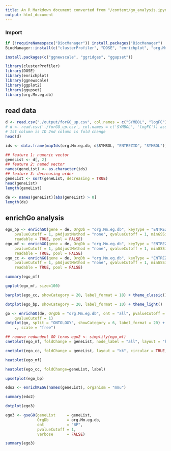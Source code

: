 ```yaml
---
title: An R Markdown document converted from "/content/go_analysis.ipynb"
output: html_document
---
```


### Import

```r
if (!requireNamespace("BiocManager")) install.packages("BiocManager")
BiocManager::install(c("clusterProfiler", "DOSE", "enrichplot", "org.Mm.eg.db"))
```

```r
install.packages(c("ggnewscale", "ggridges", "ggupset"))
```

```r
library(clusterProfiler)
library(DOSE)
library(enrichplot)
library(ggnewscale)
library(ggplot2)
library(ggupset)
library(org.Mm.eg.db)
```

## read data

```r
d <- read.csv("./output/forGO_up.csv", col.names = c("SYMBOL", "logFC"))
# d <- read.csv('./forGO_up.csv', col.names = c('SYMBOL', 'logFC')) assume that
# 1st column is ID 2nd column is fold change
head(d)
```

```r
ids <- data.frame(mapIds(org.Mm.eg.db, d$SYMBOL, "ENTREZID", "SYMBOL"))[, 1]
```

```r
## feature 1: numeric vector
geneList <- d[, 2]
## feature 2: named vector
names(geneList) <- as.character(ids)
## feature 3: decreasing order
geneList <- sort(geneList, decreasing = TRUE)
head(geneList)
length(geneList)
```

```r
de <- names(geneList)[abs(geneList) > 0]
length(de)
```

## enrichGo analysis

```r
ego_bp <- enrichGO(gene = de, OrgDb = "org.Mm.eg.db", keyType = "ENTREZID", ont = "BP",
    pvalueCutoff = 1, pAdjustMethod = "none", qvalueCutoff = 1, minGSSize = 10, maxGSSize = 500,
    readable = TRUE, pool = FALSE)
ego_mf <- enrichGO(gene = de, OrgDb = "org.Mm.eg.db", keyType = "ENTREZID", ont = "MF",
    pvalueCutoff = 1, pAdjustMethod = "none", qvalueCutoff = 1, minGSSize = 10, maxGSSize = 500,
    readable = TRUE, pool = FALSE)
ego_cc <- enrichGO(gene = de, OrgDb = "org.Mm.eg.db", keyType = "ENTREZID", ont = "CC",
    pvalueCutoff = 1, pAdjustMethod = "none", qvalueCutoff = 1, minGSSize = 10, maxGSSize = 500,
    readable = TRUE, pool = FALSE)
```

```r
summary(ego_mf)
```

```r
goplot(ego_mf, size=100)
```

```r
barplot(ego_cc, showCategory = 20, label_format = 18) + theme_classic()
```

```r
dotplot(ego_bp, showCategory = 20, label_format = 10) + theme_light()
```

```r
go <- enrichGO(de, OrgDb = "org.Mm.eg.db", ont = "all", pvalueCutoff = 1, pAdjustMethod = "none",
    qvalueCutoff = 1)
dotplot(go, split = "ONTOLOGY", showCategory = 6, label_format = 20) + facet_grid(ONTOLOGY ~
    ., scale = "free")
```

```r
## remove redundent GO terms ego2 <- simplify(ego_mf)
cnetplot(ego_mf, foldChange = geneList, node_label = "all", layout = "kk")
```

```r
cnetplot(ego_cc, foldChange = geneList, layout = "kk", circular = TRUE, colorEdge = TRUE)
```

```r
heatplot(ego_mf)
```

```r
heatplot(ego_cc, foldChange=geneList, label)
```

```r
upsetplot(ego_bp)
```

```r
edo2 <- enrichKEGG(names(geneList), organism = "mmu")
```

```r
summary(edo2)
```

```r
dotplot(ego3)
```

```r
ego3 <- gseGO(geneList     = geneList,
              OrgDb        = org.Mm.eg.db,
              ont          = "BP",         
              pvalueCutoff = 1,
              verbose      = FALSE)
```

```r
summary(ego3)
```

